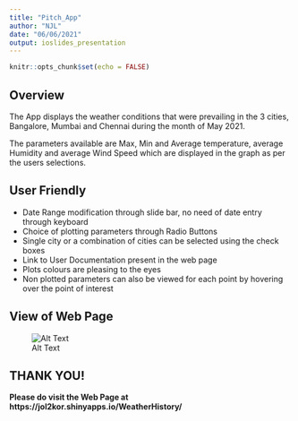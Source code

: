 ```yaml
---
title: "Pitch_App"
author: "NJL"
date: "06/06/2021"
output: ioslides_presentation
---
```


```r
knitr::opts_chunk$set(echo = FALSE)
```

## Overview

The App displays the weather conditions that were prevailing in the 3 cities, Bangalore, Mumbai and Chennai during the month of May 2021.

The parameters available are Max, Min and Average temperature, average Humidity and average Wind Speed which are displayed in the graph as per the users selections.

## User Friendly

- Date Range modification through slide bar, no need of date entry through keyboard
- Choice of plotting parameters through Radio Buttons
- Single city or a combination of cities can be selected using the check boxes
- Link to User Documentation present in the web page
- Plots colours are pleasing to the eyes
- Non plotted parameters can also be viewed for each point by hovering over the point of interest

## View of Web Page

![Alt Text](Shiny_App.png)

## THANK YOU!



**Please do visit the Web Page at https://jol2kor.shinyapps.io/WeatherHistory/**




